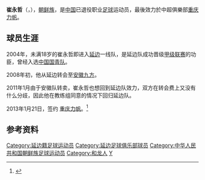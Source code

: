 {{Football player infobox
| playername = 崔永哲<br>최영철
| fullname = 崔永哲
| englishfullname = Cui Yongzhe
| countryofbirth = {{CHN}}
| cityofbirth = [[吉林省|吉林省]][[延边朝鲜族自治州|延边朝鲜族自治州]][[和龙市|和龙市]]
| dateofbirth = {{birth date and age|1987|1|8}}
| height = {{height|m=1.72}}
| position = 中场
| currentclub = 
| youthyears =
| youthclubs = [[延边足球俱乐部|延边二队]]
| years1= 2004–2008 
| clubs1= [[延边富德足球俱乐部|延边富德]] 
| caps1= 42  
| goals1 = 4
| years2= 2009–2010 
| clubs2= [[安徽九方足球俱乐部|安徽九方]]                                  
| caps2= 37  
| goals2 = 4
| years3= 2011–2012 
| clubs3= [[延边富德足球俱乐部|延边富德]] 
| caps3= 39  
| goals3 = 2
| years4= 2013–2019 
| clubs4= [[重庆当代力帆足球俱乐部|重庆力帆]]                              
| caps4= 101 
| goals4 = 2


|}}
'''崔永哲'''（{{lang|ko|최영철}}，{{bd|1987年|1月8日|||C}}），[[朝鲜族|朝鲜族]]，是[[中国|中国]]已退役职业[[足球|足球]]运动员，最後效力於中超俱樂部[[重庆当代力帆足球俱乐部|重庆力帆]]。

==球员生涯==
2004年，未满18岁的崔永哲即进入[[延边足球俱乐部|延边]]一线队，是延边队成功晋级[[中国足球甲级联赛|甲级联赛]]的功臣，曾经入选[[中国国家青年足球队|中国国青队]]。

2008年初，他从延边转会至[[安徽九方|安徽九方]]。

2011年1月由于安徽队转卖，崔永哲也想回到延边队效力，双方在转会费上又没有什么分歧，因此他在教练组同意的情况下回归延边队。

2013年1月21日，签约 [[重庆力帆|重庆力帆]]。<ref>{{Cite web |url=http://sports.sina.com.cn/b/2013-01-22/01306388994.shtml |title=力帆正式宣布新赛季四内援 |accessdate=2013-01-22 |archive-date=2013-04-02 |archive-url=https://web.archive.org/web/20130402073937/http://sports.sina.com.cn/b/2013-01-22/01306388994.shtml |dead-url=no }}</ref>

==参考资料==
{{reflist}}

{{2010安徽九方名單}}
{{2011年中甲分类名单延边}}
{{2012年中甲分类名单延边}}
{{2013年中甲分类名单力帆}}
{{2014年中甲分类名单力帆}}
{{2015年中超分类名单力帆}}
{{2016年中超分类名单力帆}}
{{2017年中超分类名单力帆}}
{{2018年中超分类名单力帆}}

{{DEFAULTSORT:CUI Yongzhe}}
[[Category:延边籍足球运动员|Category:延边籍足球运动员]]
[[Category:延边足球俱乐部球员|Category:延边足球俱乐部球员]]
[[Category:中华人民共和国朝鲜族足球运动员|Category:中华人民共和国朝鲜族足球运动员]]
[[Category:和龙人|Category:和龙人]]
[[Category:崔姓|Y]]